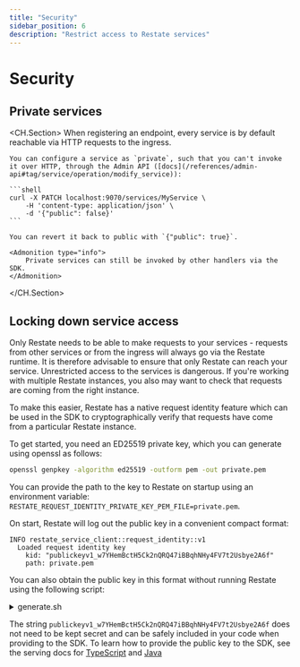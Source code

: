 ```yaml
---
title: "Security"
sidebar_position: 6
description: "Restrict access to Restate services"
---
```



# Security

## Private services
<CH.Section>
    When registering an endpoint, every service is by default reachable via HTTP requests to the ingress.

    You can configure a service as `private`, such that you can't invoke it over HTTP, through the Admin API ([docs](/references/admin-api#tag/service/operation/modify_service)):

    ```shell
    curl -X PATCH localhost:9070/services/MyService \
        -H 'content-type: application/json' \
        -d '{"public": false}'
    ```

    You can revert it back to public with `{"public": true}`.

    <Admonition type="info">
        Private services can still be invoked by other handlers via the SDK.
    </Admonition>
</CH.Section>

## Locking down service access
Only Restate needs to be able to make requests to your services - requests from
other services or from the ingress will always go via the Restate runtime. It is
therefore advisable to ensure that only Restate can reach your service.
Unrestricted access to the services is dangerous. If you're working with multiple Restate instances, you also may want to check that requests are
coming from the right instance.

To make this easier, Restate has a native request identity feature which can be
used in the SDK to cryptographically verify that requests have come from a
particular Restate instance.

To get started, you need an ED25519 private key, which you can generate using
openssl as follows:
```bash
openssl genpkey -algorithm ed25519 -outform pem -out private.pem
```

You can provide the path to the key to Restate on startup using an environment
variable: `RESTATE_REQUEST_IDENTITY_PRIVATE_KEY_PEM_FILE=private.pem`.

On start, Restate will log out the public key in a convenient compact
format:
```
INFO restate_service_client::request_identity::v1
  Loaded request identity key
    kid: "publickeyv1_w7YHemBctH5Ck2nQRQ47iBBqhNHy4FV7t2Usbye2A6f"
    path: private.pem
```

You can also obtain the public key in this format without running Restate using
the following script:
<details className="grey-details">
    <summary>generate.sh</summary>
    ```shell
    #!/usr/bin/env bash
    set -euo pipefail

    # generate private key
    openssl genpkey -algorithm ed25519 -outform pem -out private.pem
    echo "Wrote private key to private.pem"

    base58_chars="123456789ABCDEFGHJKLMNPQRSTUVWXYZabcdefghijkmnopqrstuvwxyz"
    # encode public key
    encoded=$(openssl ec -in private.pem -inform pem -pubout -outform der -out /dev/stdout 2>/dev/null |
        tail -c +13 |
        basenc --base16 "${1:-/dev/stdin}" -w0 |
        if
          read
          [[ $REPLY =~ ^((00)*)(([[:xdigit:]]{2})*) ]]
          echo -n "${BASH_REMATCH[1]//00/1}" # leading 0s -> 1
          (( ${#BASH_REMATCH[3]} > 0 ))
        then
          dc -e "16i0${BASH_REMATCH[3]^^} Ai[58~rd0<x]dsxx+f" | # hex bytes to indexes into the char string
          while read -r
          do echo -n "${base58_chars:REPLY:1}"
          done
        fi)

    echo -n "publickeyv1_${encoded}" > public-key
    echo "Wrote publickeyv1_${encoded} to public-key"
    ```
</details>

The string `publickeyv1_w7YHemBctH5Ck2nQRQ47iBBqhNHy4FV7t2Usbye2A6f` does not
need to be kept secret and can be safely included in your code when providing to the
SDK. To learn how to provide the public key to the SDK, see the serving docs
for [TypeScript](/develop/ts/serving#validating-request-identity)
and [Java](/develop/java/serving#validating-request-identity)
